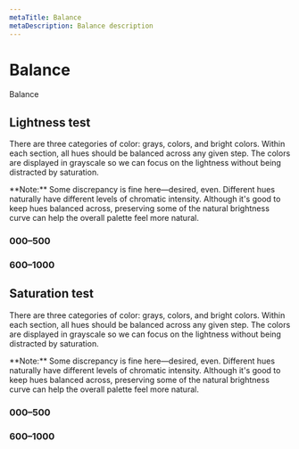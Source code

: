 ```yaml
---
metaTitle: Balance
metaDescription: Balance description
---
```


# Balance

<Description>Balance</Description>

## Lightness test

There are three categories of color: grays, colors, and bright colors. Within each section, all hues should be balanced across any given step. The colors are displayed in grayscale so we can focus on the lightness without being distracted by saturation.

<Note>
  **Note:** Some discrepancy is fine here—desired, even. Different
  hues naturally have different levels of chromatic intensity.
  Although it's good to keep hues balanced across, preserving some of
  the natural brightness curve can help the overall palette feel more
  natural.
</Note>

### 000–500

<ColorTestBalanceLight />

### 600–1000

<ColorTestBalanceDark />

## Saturation test

There are three categories of color: grays, colors, and bright colors. Within each section, all hues should be balanced across any given step. The colors are displayed in grayscale so we can focus on the lightness without being distracted by saturation.

<Note>
  **Note:** Some discrepancy is fine here—desired, even. Different
  hues naturally have different levels of chromatic intensity.
  Although it's good to keep hues balanced across, preserving some of
  the natural brightness curve can help the overall palette feel more
  natural.
</Note>

### 000–500

<ColorTestSaturationLight />

### 600–1000

<ColorTestSaturationDark />
